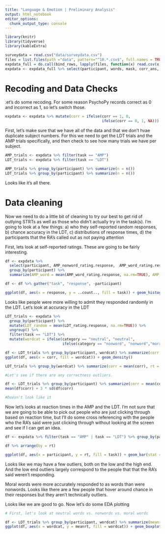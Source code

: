 ```yaml
---
title: "Language & Emotion | Preliminary Analysis"
output: html_notebook
editor_options: 
  chunk_output_type: console
---
```


```r
library(knitr)
library(tidyverse)
library(kableExtra)
```


```r
surveydata = read.csv("data/surveydata.csv")
files = list.files(path ="data", pattern="^10.*.csv$", full.names = TRUE)
expdata_full = do.call(bind_rows, lapply(files, function(x) read.csv(x, stringsAsFactors = FALSE)))
expdata <- expdata_full %>% select(participant, words, mask, corr_ans, category, nonwords, tweets, topic, task, keypress, RT, corr, participant, AMP_nonword_rating.response,	AMP_word_rating.response,	AMP_random_rating.response,	LDT_rating.response)
```

# Recoding and Data Checks

:et's do some recoding. For some reason PsychoPy records correct as 0 and incorrect as 1, so let's switch those.

```r
expdata <- expdata %>% mutate(corr = ifelse(corr == 1, 0,
                                            ifelse(corr == 0, 1, NA)))
```

First, let's make sure that we have all of the data and that we don't hvae duplicate subject numbers. For this we need to get the LDT trials and the AMP trials specifically, and then check to see how many trials we have per subject.

```r
AMP_trials <- expdata %>% filter(task == "AMP")
LDT_trials <- expdata %>% filter(task == "LDT")

AMP_trials %>% group_by(participant) %>% summarize(n = n())
LDT_trials %>% group_by(participant) %>% summarize(n = n())
```

Looks like it's all there. 


# Data cleaning

Now we need to do a little bit of cleaning to try our best to get rid of outlying STRTs as well as those who didn't actually try in the task(s). I'm going to look at a few things: a) who they self-reported random responses, b) chance accuracy in the LDT, c) distributions of response times, d) the participants that the RA's called out as not paying attention

First, lets look at self-reported ratings. These are going to be fairly interesting. 

```r

df <- expdata %>% 
  select(participant, AMP_nonword_rating.response,	AMP_word_rating.response,	AMP_random_rating.response,	LDT_rating.response) %>% 
  group_by(participant) %>%
  summarize(AMP_word = mean(AMP_word_rating.response, na.rm=TRUE), AMP_nonword = mean(AMP_nonword_rating.response, na.rm=TRUE), AMP_random = mean(AMP_random_rating.response, na.rm=TRUE), LDT_random = mean(LDT_rating.response, na.rm=TRUE))

df <- df %>% gather("task", "response", -participant)

ggplot(df, aes(x = response, y = ..count.., fill = task)) + geom_histogram(position = "dodge")

```

Looks like people were more willing to admit they responded randomly in the LDT. Let's look at accuracy in the LDT

```r
LDT_trials <- expdata %>% 
  group_by(participant) %>% 
  mutate(LDT_random = mean(LDT_rating.response, na.rm=TRUE)) %>%
  ungroup() %>%
  filter(task == "LDT") %>%
  mutate(wordcat = ifelse(category == "neutral", "neutral",
                          ifelse(category == "nonword", "nonword","moralword")))

df <- LDT_trials %>% group_by(participant, wordcat) %>% summarize(corr = mean(corr))
ggplot(df, aes(x = corr, fill = wordcat)) + geom_density()

LDT_trials %>% group_by(wordcat) %>% summarize(corr = mean(corr), rt = mean(RT))

#Let's see if there are any correctness outliers.

df <- LDT_trials %>% group_by(participant) %>% summarize(corr = mean(corr))
mean(df$corr) + 3 * sd(df$corr)

#Doesn't look like it

```

Now let's looks at reaction times in the AMP and the LDT. I'm not sure that we are going to be able to pick out people who are just clicking through based on reaction time, but I'll do some cross referencing with the people who the RA's said were just clicking through without looking at the screen and see if I can get an idea. 

```r
df <- expdata %>% filter(task == "AMP" | task == "LDT") %>% group_by(participant, task) %>% summarize (rt = mean(RT))

df %>% arrange(by = rt)

ggplot(df, aes(x = participant, y = rt, fill = task)) + geom_bar(stat = "identity", position = "dodge")
```

Looks like we may have a few outliers, both on the low and the high end. And the low end outliers largely correspond to the people that that the RA's said weren't responding. 

Moral words were more accurately responded to as words than were nonwords. Looks like there are a few people that hover around chance in their responses but they aren't technically outliers. 

Looks like we are good to go. Now let's do some EDA plotting

```r
# First, let's look at neutral words vs. nonwords vs. moral words

df <- LDT_trials %>% group_by(participant, wordcat) %>% summarize(meanrt = mean(RT)) %>% filter(wordcat != "nonword")
ggplot(df, aes(x = wordcat, y = meanrt, fill = wordcat)) + geom_boxplot() + coord_flip()


```

